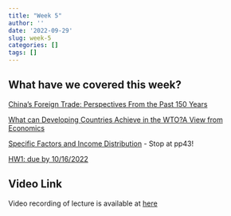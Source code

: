 ```yaml
---
title: "Week 5"
author: ''
date: '2022-09-29'
slug: week-5
categories: []
tags: []
---
```

## What have we covered this week?


[China’s Foreign Trade: Perspectives From the Past 150 Years](/pdf/ChinaTrade150ys_Keller_Li_Shiue.pdf)

[What can Developing Countries Achieve in the WTO?A View from Economics](/pdf/slides_developing_countries_achieve.pdf)

[Specific Factors and Income Distribution](/pdf/SpecificFactorsIncomeDistribution.pdf)
- Stop at pp43!

[HW1: due by 10/16/2022](https://www.gradescope.com/courses/438036)



## Video Link

Video recording of lecture is available at [here](https://ksu.zoom.us/rec/play/Elt_sgGKxFdXmrozbcUrs7L7P0Mr9CISVZpuslntI2sBL6PL-K8NdICzXaajQ-pkuz79Ck3VR4Av9bde.KRK78k4cPhyDB1XM?continueMode=true&_x_zm_rtaid=rKwLhYV4T-yB9tE1uTH3Og.1665633097222.5ac7c113a88db9ad038246ddd97ef4a2&_x_zm_rhtaid=104)